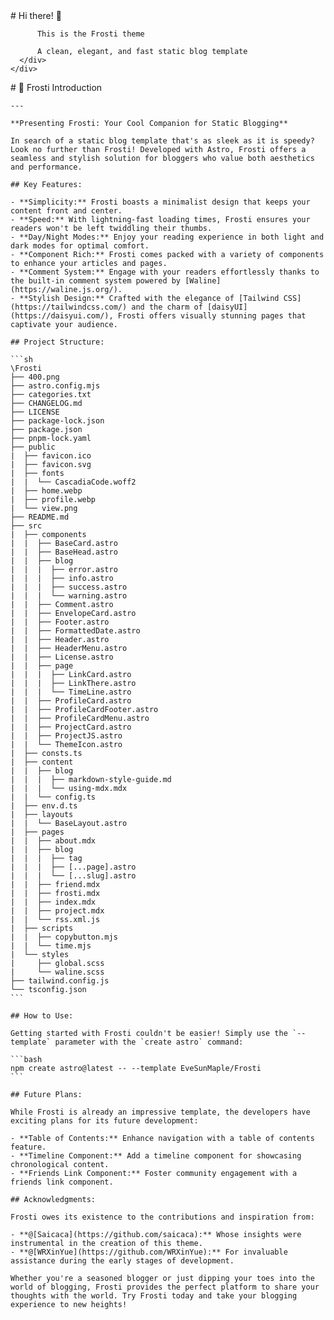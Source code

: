 
<BaseLayout title="Home">
  <BaseCard title="Home">
    <div class="flex">
      <div class="p-6">
          # Hi there! 👋

          This is the Frosti theme

          A clean, elegant, and fast static blog template
      </div>
    </div>

  </BaseCard>

  <BaseCard title="home" image="/home.webp">
    # 🧊 Frosti Introduction

    ---

    **Presenting Frosti: Your Cool Companion for Static Blogging**

    In search of a static blog template that's as sleek as it is speedy? Look no further than Frosti! Developed with Astro, Frosti offers a seamless and stylish solution for bloggers who value both aesthetics and performance.

    ## Key Features:

    - **Simplicity:** Frosti boasts a minimalist design that keeps your content front and center.
    - **Speed:** With lightning-fast loading times, Frosti ensures your readers won't be left twiddling their thumbs.
    - **Day/Night Modes:** Enjoy your reading experience in both light and dark modes for optimal comfort.
    - **Component Rich:** Frosti comes packed with a variety of components to enhance your articles and pages.
    - **Comment System:** Engage with your readers effortlessly thanks to the built-in comment system powered by [Waline](https://waline.js.org/).
    - **Stylish Design:** Crafted with the elegance of [Tailwind CSS](https://tailwindcss.com/) and the charm of [daisyUI](https://daisyui.com/), Frosti offers visually stunning pages that captivate your audience.

    ## Project Structure:

    ```sh
    \Frosti
    ├── 400.png
    ├── astro.config.mjs
    ├── categories.txt
    ├── CHANGELOG.md
    ├── LICENSE
    ├── package-lock.json
    ├── package.json
    ├── pnpm-lock.yaml
    ├── public
    |  ├── favicon.ico
    |  ├── favicon.svg
    |  ├── fonts
    |  |  └── CascadiaCode.woff2
    |  ├── home.webp
    |  ├── profile.webp
    |  └── view.png
    ├── README.md
    ├── src
    |  ├── components
    |  |  ├── BaseCard.astro
    |  |  ├── BaseHead.astro
    |  |  ├── blog
    |  |  |  ├── error.astro
    |  |  |  ├── info.astro
    |  |  |  ├── success.astro
    |  |  |  └── warning.astro
    |  |  ├── Comment.astro
    |  |  ├── EnvelopeCard.astro
    |  |  ├── Footer.astro
    |  |  ├── FormattedDate.astro
    |  |  ├── Header.astro
    |  |  ├── HeaderMenu.astro
    |  |  ├── License.astro
    |  |  ├── page
    |  |  |  ├── LinkCard.astro
    |  |  |  ├── LinkThere.astro
    |  |  |  └── TimeLine.astro
    |  |  ├── ProfileCard.astro
    |  |  ├── ProfileCardFooter.astro
    |  |  ├── ProfileCardMenu.astro
    |  |  ├── ProjectCard.astro
    |  |  ├── ProjectJS.astro
    |  |  └── ThemeIcon.astro
    |  ├── consts.ts
    |  ├── content
    |  |  ├── blog
    |  |  |  ├── markdown-style-guide.md
    |  |  |  └── using-mdx.mdx
    |  |  └── config.ts
    |  ├── env.d.ts
    |  ├── layouts
    |  |  └── BaseLayout.astro
    |  ├── pages
    |  |  ├── about.mdx
    |  |  ├── blog
    |  |  |  ├── tag
    |  |  |  ├── [...page].astro
    |  |  |  └── [...slug].astro
    |  |  ├── friend.mdx
    |  |  ├── frosti.mdx
    |  |  ├── index.mdx
    |  |  ├── project.mdx
    |  |  └── rss.xml.js
    |  ├── scripts
    |  |  ├── copybutton.mjs
    |  |  └── time.mjs
    |  └── styles
    |     ├── global.scss
    |     └── waline.scss
    ├── tailwind.config.js
    └── tsconfig.json
    ```

    ## How to Use:

    Getting started with Frosti couldn't be easier! Simply use the `--template` parameter with the `create astro` command:

    ```bash
    npm create astro@latest -- --template EveSunMaple/Frosti
    ```

    ## Future Plans:

    While Frosti is already an impressive template, the developers have exciting plans for its future development:

    - **Table of Contents:** Enhance navigation with a table of contents feature.
    - **Timeline Component:** Add a timeline component for showcasing chronological content.
    - **Friends Link Component:** Foster community engagement with a friends link component.

    ## Acknowledgments:

    Frosti owes its existence to the contributions and inspiration from:

    - **@[Saicaca](https://github.com/saicaca):** Whose insights were instrumental in the creation of this theme.
    - **@[WRXinYue](https://github.com/WRXinYue):** For invaluable assistance during the early stages of development.

    Whether you're a seasoned blogger or just dipping your toes into the world of blogging, Frosti provides the perfect platform to share your thoughts with the world. Try Frosti today and take your blogging experience to new heights!

  </BaseCard>
</BaseLayout>
